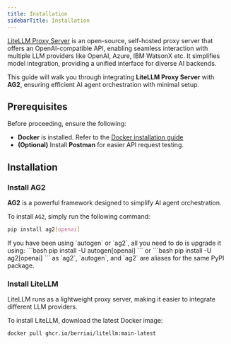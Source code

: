 ```yaml
---
title: Installation
sidebarTitle: Installation
---
```


[LiteLLM Proxy Server](https://docs.litellm.ai/docs/simple_proxy) is an open-source, self-hosted proxy server that offers an OpenAI-compatible API, enabling seamless interaction with multiple LLM providers like OpenAI, Azure, IBM WatsonX etc.
It simplifies model integration, providing a unified interface for diverse AI backends.

This guide will walk you through integrating **LiteLLM Proxy Server** with **AG2**, ensuring efficient AI agent orchestration with minimal setup.

## Prerequisites

Before proceeding, ensure the following:

- **Docker** is installed. Refer to the [Docker installation guide](https://docs.docker.com/get-docker/)
- **(Optional)** Install **Postman** for easier API request testing.

## Installation

### Install AG2

**AG2** is a powerful framework designed to simplify AI agent orchestration.

To install `AG2`, simply run the following command:
```bash
pip install ag2[openai]
```

<Tip>
If you have been using `autogen` or `ag2`, all you need to do is upgrade it using:
```bash
pip install -U autogen[openai]
```
or
```bash
pip install -U ag2[openai]
```
as `ag2`, `autogen`, and `ag2` are aliases for the same PyPI package.
</Tip>

### Install LiteLLM
LiteLLM runs as a lightweight proxy server, making it easier to integrate different LLM providers.

To install LiteLLM, download the latest Docker image:

```bash
docker pull ghcr.io/berriai/litellm:main-latest
```
